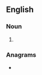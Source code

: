 ==English==

===Noun===
{{head|en|noun form}}

# {{plural of|en|bailer}}

===Anagrams===
* {{anagrams|en|a=abeilrs|Bariles|Belairs|Labries|rebails}}